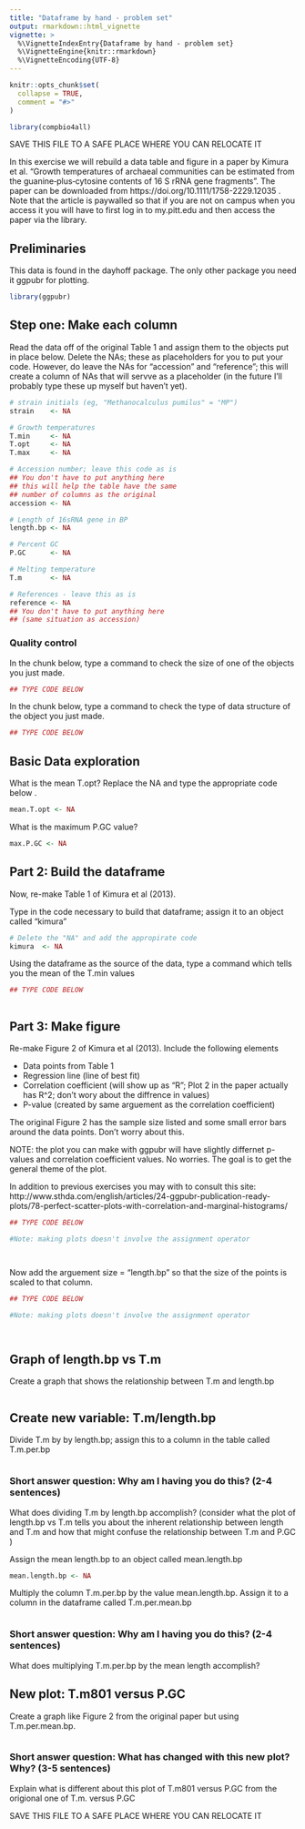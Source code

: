 ```yaml
---
title: "Dataframe by hand - problem set"
output: rmarkdown::html_vignette
vignette: >
  %\VignetteIndexEntry{Dataframe by hand - problem set}
  %\VignetteEngine{knitr::rmarkdown}
  %\VignetteEncoding{UTF-8}
---
```


```r
knitr::opts_chunk$set(
  collapse = TRUE,
  comment = "#>"
)
```

```r
library(compbio4all)
```




SAVE THIS FILE TO A SAFE PLACE WHERE YOU CAN RELOCATE IT

In this exercise we will rebuild a data table and figure in a paper by Kimura et al. "Growth temperatures of archaeal communities can be estimated from the guanine‐plus‐cytosine contents of 16 S rRNA gene fragments".  The paper can be downloaded from https://doi.org/10.1111/1758-2229.12035 .  Note that the article is paywalled so that if you are not on campus when you access it you will have to first log in to my.pitt.edu and then access the paper via the library.


## Preliminaries

This data is found in the dayhoff package.  The only other package you need it ggpubr for plotting.

```r

library(ggpubr)

```



## Step one: Make each column

Read the data off of the original Table 1 and assign them to the objects put in place below.  Delete the NAs; these as placeholders for you to put your code.  However, do leave the NAs for "accession" and "reference"; this will create a column of NAs that will servve as a placeholder (in the future I'll probably type these up myself but haven't yet). 

```r
# strain initials (eg, "Methanocalculus pumilus" = "MP")
strain    <- NA

# Growth temperatures
T.min     <- NA
T.opt     <- NA
T.max     <- NA

# Accession number; leave this code as is
## You don't have to put anything here
## this will help the table have the same
## number of columns as the original
accession <- NA

# Length of 16sRNA gene in BP
length.bp <- NA

# Percent GC
P.GC      <- NA

# Melting temperature
T.m       <- NA

# References - leave this as is
reference <- NA
## You don't have to put anything here
## (same situation as accession)


```


### Quality control

In the chunk below, type a command to check the size of one of the objects you just made.
```r
## TYPE CODE BELOW

```


In the chunk below, type a command to check the type of data structure of the object you just made.
```r
## TYPE CODE BELOW

```



## Basic Data exploration

What is the mean T.opt?  Replace the NA and type the appropriate code below .

```r
mean.T.opt <- NA

```

What is the maximum P.GC value?

```r

max.P.GC <- NA

```



## Part 2: Build the dataframe

Now, re-make Table 1 of Kimura et al (2013).

Type in the code necessary to build that dataframe; assign it to an object called "kimura"

```r
# Delete the "NA" and add the appropirate code
kimura  <- NA
```

Using the dataframe as the source of the data, type a command which tells you the mean of the T.min values

```r
## TYPE CODE BELOW



```


## Part 3: Make figure

Re-make Figure 2 of Kimura et al (2013).  Include the following elements 

* Data points from Table 1
* Regression line (line of best fit)
* Correlation coefficient (will show up as "R"; Plot 2 in the paper actually has R^2; don't wory about the diffrence in values)
* P-value (created by same arguement as the correlation coefficient)

The original Figure 2 has the sample size listed and some small error bars around the data points.  Don't worry about this.

NOTE: the plot you can make with ggpubr will have slightly differnet p-values and correlation coefficient values.  No worries.  The goal is to get the general theme of the plot.

In addition to previous exercises you may with to consult this site:
http://www.sthda.com/english/articles/24-ggpubr-publication-ready-plots/78-perfect-scatter-plots-with-correlation-and-marginal-histograms/


```r
## TYPE CODE BELOW

#Note: making plots doesn't involve the assignment operator




```


Now add the arguement size = "length.bp" so that the size of the points is scaled to that column.

```r
## TYPE CODE BELOW

#Note: making plots doesn't involve the assignment operator




```


## Graph of length.bp vs T.m

Create a graph that shows the relationship between T.m and length.bp

```r




```



## Create new variable: T.m/length.bp


Divide T.m by by length.bp; assign this to a column in the table called T.m.per.bp


```r






```


### Short answer question: Why am I having you do this? (2-4 sentences)

What does dividing T.m by length.bp accomplish?  (consider what the plot of length.bp vs T.m tells you about the inherent relationship between length and T.m and how that might confuse the relationship between T.m and P.GC )





Assign the mean length.bp to an object called mean.length.bp
```r

mean.length.bp <- NA

```


Multiply the column T.m.per.bp by the value mean.length.bp.  Assign it to a column in the dataframe called T.m.per.mean.bp

```r






```



### Short answer question: Why am I having you do this? (2-4 sentences)

What does multiplying T.m.per.bp by the mean length accomplish?




## New plot: T.m801 versus P.GC


Create a graph like Figure 2 from the original paper but using T.m.per.mean.bp.

```r




```



### Short answer question:  What has changed with this new plot? Why? (3-5 sentences)

Explain what is different about this plot of T.m801 versus P.GC from the origional one of T.m. versus P.GC



SAVE THIS FILE TO A SAFE PLACE WHERE YOU CAN RELOCATE IT
